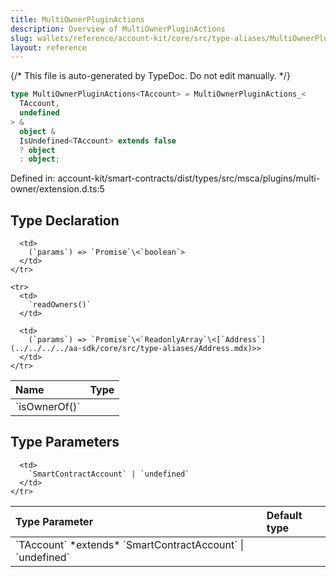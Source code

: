 ```yaml
---
title: MultiOwnerPluginActions
description: Overview of MultiOwnerPluginActions
slug: wallets/reference/account-kit/core/src/type-aliases/MultiOwnerPluginActions
layout: reference
---
```


{/* This file is auto-generated by TypeDoc. Do not edit manually. */}

```ts
type MultiOwnerPluginActions<TAccount> = MultiOwnerPluginActions_<
  TAccount,
  undefined
> &
  object &
  IsUndefined<TAccount> extends false
  ? object
  : object;
```

Defined in: account-kit/smart-contracts/dist/types/src/msca/plugins/multi-owner/extension.d.ts:5

## Type Declaration

<table>
  <thead>
    <tr>
      <th align="left">Name</th>
      <th align="left">Type</th>
    </tr>
  </thead>

  <tbody>
    <tr>
      <td>
        `isOwnerOf()`
      </td>

      <td>
        (`params`) => `Promise`\<`boolean`>
      </td>
    </tr>

    <tr>
      <td>
        `readOwners()`
      </td>

      <td>
        (`params`) => `Promise`\<`ReadonlyArray`\<[`Address`](../../../../aa-sdk/core/src/type-aliases/Address.mdx)>>
      </td>
    </tr>

  </tbody>
</table>

## Type Parameters

<table>
  <thead>
    <tr>
      <th align="left">Type Parameter</th>
      <th align="left">Default type</th>
    </tr>
  </thead>

  <tbody>
    <tr>
      <td>
        `TAccount` *extends* `SmartContractAccount` | `undefined`
      </td>

      <td>
        `SmartContractAccount` | `undefined`
      </td>
    </tr>

  </tbody>
</table>
